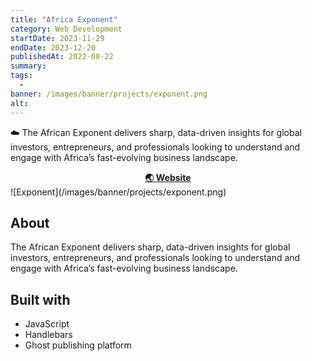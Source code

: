 ```yaml
---
title: "Africa Exponent"
category: Web Development
startDate: 2023-11-29
endDate: 2023-12-20
publishedAt: 2022-08-22
summary: 
tags: 
  - 
banner: /images/banner/projects/exponent.png
alt: 
---
```


☁️ The African Exponent delivers sharp, data-driven insights for global investors, entrepreneurs, and professionals looking to understand and engage with Africa’s fast-evolving business landscape.

<div align="center">
  <strong>
    <a href="https://www.africanexponent.com/">🌏 Website</a>
  </strong>
</div>
![Exponent](/images/banner/projects/exponent.png)

## About
The African Exponent delivers sharp, data-driven insights for global investors, entrepreneurs, and professionals looking to understand and engage with Africa’s fast-evolving business landscape.

## Built with

- JavaScript
- Handlebars
- Ghost publishing platform
